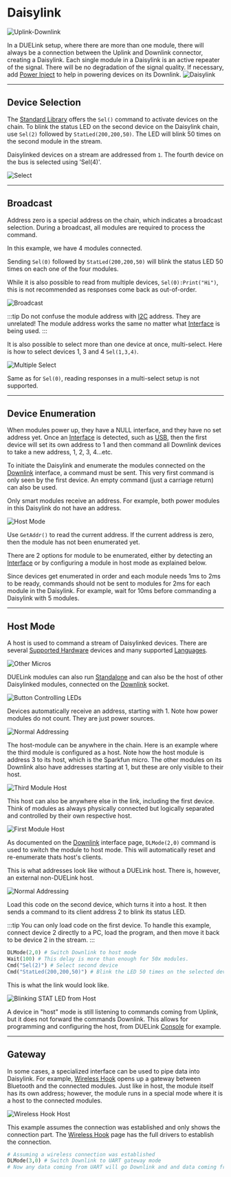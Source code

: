 # Daisylink

![Uplink-Downlink](pathname:///img/uplink-downlink.png)

In a DUELink setup, where there are more than one module, there will always be a connection between the Uplink and Downlink connector, creating a Daisylink. Each single module in a Daisylink is an active repeater of the signal. There will be no degradation of the signal quality. If necessary, add [Power Inject](../products/adpowerinject-a) to help in powering devices on its Downlink.
![Daisylink](pathname:///img/daisylink.png)

---

## Device Selection

The [Standard Library](./stdlib) offers the `Sel()` command to activate devices on the chain. To blink the status LED on the second device on the Daisylink chain, use `Sel(2)` followed by `StatLed(200,200,50)`. The LED will blink 50 times on the second module in the stream.

Daisylinked devices on a stream are addressed from `1`. The fourth device on the bus is selected using 'Sel(4)'.

![Select](pathname:///img/select.png)


---

## Broadcast

Address zero is a special address on the chain, which indicates a broadcast selection. During a broadcast, all modules are required to process the command.

In this example, we have 4 modules connected.

Sending `Sel(0)` followed by `StatLed(200,200,50)` will blink the status LED 50 times on each one of the four modules.


While it is also possible to read from multiple devices, `Sel(0):Print("Hi")`, this is not recommended as responses  come back as out-of-order.

![Broadcast](pathname:///img/broadcast.png)

:::tip
Do not confuse the module address with [I2C](../interface/i2c) address. They are unrelated! The module address works the same no matter what [Interface](../interface/intro) is being used.
:::

It is also possible to select more than one device at once, multi-select. Here is how to select devices 1, 3 and 4 `Sel(1,3,4)`.

![Multiple Select](pathname:///img/multiple-select.png)

Same as for `Sel(0)`, reading responses in a multi-select setup is not supported.

---

## Device Enumeration

When modules power up, they have a NULL interface, and they have no set address yet. Once an [Interface](../interface/intro) is detected, such as [USB](../interface/usb), then the first device will set its own address to 1 and then command all Downlink devices to take a new address, 1, 2, 3, 4...etc.

To initiate the Daisylink and enumerate the modules connected on the [Downlink](../interface/downlink) interface, a command must be sent. This very first command is only seen by the first device. An empty command (just a carriage return) can also be used.

Only smart modules receive an address. For example, both power modules in this Daisylink do not have an address.

![Host Mode](pathname:///img/host-mode.png)

Use `GetAddr()` to read the current address. If the current address is zero, then the module has not been enumerated yet.

There are 2 options for module to be enumerated, either by detecting an [Interface](../interface/intro) or by configuring a module in host mode as explained below.

Since devices get enumerated in order and each module needs 1ms to 2ms to be ready, commands should not be sent to modules for 2ms for each module in the Daisylink. For example, wait for 10ms before commanding a Daisylink with 5 modules.

---

## Host Mode

A host is used to command a stream of Daisylinked devices. There are several [Supported Hardware](../hw/intro) devices and many supported [Languages](../language/intro).

![Other Micros](pathname:///img/other-micros.png)

DUELink modules can also run [Standalone](../language/standalone) and can also be the host of other Daisylinked modules, connected on the [Downlink](../interface/downlink) socket.


![Button Controlling LEDs](pathname:///img/button-led.gif)

Devices automatically receive an address, starting with 1. Note how power modules do not count. They are just power sources.

![Normal Addressing](pathname:///img/daisylink-normal.png)

The host-module can be anywhere in the chain. Here is an example where the third module is configured as a host. Note how the host module is address 3 to its host, which is the Sparkfun micro. The other modules on its Downlink also have addresses starting at 1, but these are only visible to their host.

![Third Module Host](pathname:///img/daisylink-third-host.png)

This host can also be anywhere else in the link, including the first device. Think of modules as always physically connected but logically separated and controlled by their own respective host.

![First Module Host](pathname:///img/daisylink-first-host.png)

As documented on the [Downlink](../interface/downlink) interface page, `DLMode(2,0)` command is used to switch the module to host mode. This will automatically reset and re-enumerate thats host's clients.

This is what addresses look like without a DUELink host. There is, however, an external non-DUELink host.

![Normal Addressing](pathname:///img/daisylink-normal.png)

Load this code on the second device, which turns it into a host. It then sends a command to its client address 2 to blink its status LED. 

:::tip
You can only load code on the first device. To handle this example, connect device 2 directly to a PC, load the program, and then move it back to be device 2 in the stream.
:::

```py
DLMode(2,0) # Switch Downlink to host mode
Wait(100) # This delay is more than enough for 50x modules.
Cmd("Sel(2)") # Select second device
Cmd("StatLed(200,200,50)") # Blink the LED 50 times on the selected device
```

This is what the link would look like.

![Blinking STAT LED from Host](pathname:///img/daisylink-host-blink.png)

A device in "host" mode is still listening to commands coming from Uplink, but it does not forward the commands Downlink. This allows for programming and configuring the host, from DUELink [Console](../console) for example.

---

## Gateway

In some cases, a specialized interface can be used to pipe data into Daisylink. For example, [Wireless Hook](../products/adwhook-b) opens up a gateway between Bluetooth and the connected modules. Just like in host, the module itself has its own address; however, the module runs in a special mode where it is a host to the connected modules.


![Wireless Hook Host](pathname:///img/daisylink-wireless-host.png)


This example assumes the connection was established and only shows the connection part. The [Wireless Hook](../products/adwhook-b) page has the full drivers to establish the connection.


```py
# Assuming a wireless connection was established
DLMode(3,0) # Switch Downlink to UART gateway mode
# Now any data coming from UART will go Downlink and and data coming from Downlink will go up UART.
```
